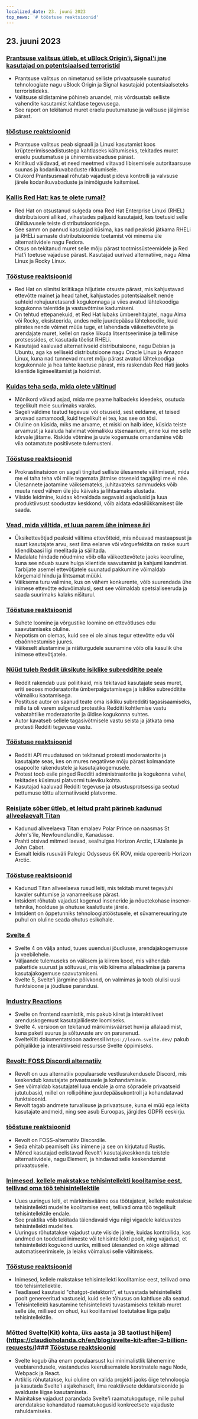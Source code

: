 ```yaml
---
localized_date: 23. juuni 2023
top_news: '# tööstuse reaktsioonid'
---
```


## 23. juuni 2023

### [Prantsuse valitsus ütleb, et uBlock Origin'i, Signal'i jne kasutajad on potentsiaalsed terroristid](https://www.laquadrature.net/en/2023/06/05/criminalization-of-encryption-the-8-december-case/)

- Prantsuse valitsus on nimetanud selliste privaatsusele suunatud tehnoloogiate nagu uBlock Origin ja Signal kasutajaid potentsiaalseteks terroristideks.
- Valitsuse sildistamine põhineb aruandel, mis võrdsustab selliste vahendite kasutamist kahtlase tegevusega.
- See raport on tekitanud muret eraelu puutumatuse ja valitsuse jälgimise pärast.

### [tööstuse reaktsioonid](http://news.ycombinator.com/item?id=36428046)

- Prantsuse valitsus peab signaali ja Linuxi kasutamist koos krüpteerimisseadistustega kahtlaseks käitumiseks, tekitades muret eraelu puutumatuse ja ühinemisvabaduse pärast.
- Kriitikud väidavad, et need meetmed viitavad libisemisele autoritaarsuse suunas ja kodanikuvabaduste rikkumisele.
- Olukord Prantsusmaal rõhutab vajadust pideva kontrolli ja valvsuse järele kodanikuvabaduste ja inimõiguste kaitsmisel.

### [Kallis Red Hat: kas te olete rumal?](https://www.jeffgeerling.com/blog/2023/dear-red-hat-are-you-dumb)

- Red Hat on otsustanud sulgeda oma Red Hat Enterprise Linuxi (RHEL) distributsiooni allikad, vihastades paljusid kasutajaid, kes toetusid selle ühilduvusele teiste distributsioonidega.
- See samm on pannud kasutajad küsima, kas nad peaksid jätkama RHELi ja RHELi sarnaste distributsioonide toetamist või minema üle alternatiividele nagu Fedora.
- Otsus on tekitanud muret selle mõju pärast tootmissüsteemidele ja Red Hat'i toetuse vajaduse pärast. Kasutajad uurivad alternatiive, nagu Alma Linux ja Rocky Linux.

### [Tööstuse reaktsioonid](http://news.ycombinator.com/item?id=36436786)

- Red Hat on silmitsi kriitikaga hiljutiste otsuste pärast, mis kahjustavad ettevõtte mainet ja head tahet, kahjustades potentsiaalselt nende suhteid rohujuuretasandi kogukonnaga ja viies avatud lähtekoodiga kogukonna talentide ja vastuvõtmise kadumiseni.
- On tehtud ettepanekuid, et Red Hat lubaks ümberehitajatel, nagu Alma või Rocky, eksisteerida, andes neile juurdepääsu lähtekoodile, kuid piirates nende võimet müüa tuge, et lahendada väikeettevõtete ja arendajate muret, kellel on raske liikuda litsentseerimise ja tellimise protsessides, et kasutada tõelist RHELi.
- Kasutajad kaaluvad alternatiivseid distributsioone, nagu Debian ja Ubuntu, aga ka selliseid distributsioone nagu Oracle Linux ja Amazon Linux, kuna nad tunnevad muret mõju pärast avatud lähtekoodiga kogukonnale ja hea tahte kaotuse pärast, mis raskendab Red Hati jaoks klientide ligimeelitamist ja hoidmist.

### [Kuidas teha seda, mida olete vältinud](https://jasonfeifer.beehiiv.com/p/the-thing-that-seems-like-a-bad-idea-maybe-try-it)

- Mõnikord võivad asjad, mida me peame halbadeks ideedeks, osutuda tegelikult meie suurimaks varaks.
- Sageli väldime teatud tegevusi või otsuseid, sest eeldame, et teised arvavad samamoodi, kuid tegelikult ei tea, kas see on tõsi.
- Oluline on küsida, miks me arvame, et miski on halb idee, küsida teiste arvamust ja kaaluda halvimat võimalikku stsenaariumi, enne kui me selle kõrvale jätame. Riskide võtmine ja uute kogemuste omandamine võib viia ootamatute positiivsete tulemusteni.

### [Tööstuse reaktsioonid](http://news.ycombinator.com/item?id=36427849)

- Prokrastinatsioon on sageli tingitud selliste ülesannete vältimisest, mida me ei taha teha või mille tegemata jätmise otseseid tagajärgi me ei näe.
- Ülesannete jaotamine väiksemateks, juhitavateks sammudeks võib muuta need vähem üle jõu käivaks ja lihtsamaks alustada.
- Viiside leidmine, kuidas kõrvaldada segavaid asjaolusid ja luua produktiivsust soodustav keskkond, võib aidata edasilükkamisest üle saada.

### [Vead, mida vältida, et luua parem ühe inimese äri](https://tinyempires.substack.com/p/4-mistakes-to-avoid-to-build-a-better)

- Üksikettevõtjad peaksid vältima ettevõtteid, mis nõuavad mastaapsust ja suurt kasutajate arvu, sest ilma eelarve või võrguefektita on raske suurt kliendibaasi ligi meelitada ja säilitada.
- Madalate hindade nõudmine võib olla väikeettevõtete jaoks keeruline, kuna see nõuab suure hulga klientide saavutamist ja kahjumi kandmist. Tarbijate asemel ettevõtjatele suunatud pakkumine võimaldab kõrgemaid hindu ja lihtsamat müüki.
- Väiksema turu valimine, kus on vähem konkurente, võib suurendada ühe inimese ettevõtte eduvõimalusi, sest see võimaldab spetsialiseeruda ja saada suurimaks kalaks nišiturul.

### [Tööstuse reaktsioonid](http://news.ycombinator.com/item?id=36431268)

- Suhete loomine ja võrgustike loomine on ettevõtluses edu saavutamiseks oluline.
- Nepotism on olemas, kuid see ei ole ainus tegur ettevõtte edu või ebaõnnestumise juures.
- Väikeselt alustamine ja nišiturgudele suunamine võib olla kasulik ühe inimese ettevõtjatele.

### [Nüüd tuleb Reddit üksikute isiklike subredditite peale](https://toot.cat/@dredmorbius/110588848407336816)

- Reddit rakendab uusi poliitikaid, mis tekitavad kasutajate seas muret, eriti seoses moderaatorite ümberpaigutamisega ja isiklike subredditite võimaliku kaotamisega.
- Postituse autor on saanud teate oma isikliku subredditi tagasisaamiseks, mille ta oli varem sulgenud protestiks Redditi kohtlemise vastu vabatahtlike moderaatorite ja üldise kogukonna suhtes.
- Autor kavatseb sellele tagasivõtmisele vastu seista ja jätkata oma protesti Redditi tegevuse vastu.

### [Tööstuse reaktsioonid](http://news.ycombinator.com/item?id=36434885)

- Redditi API muudatused on tekitanud protesti moderaatorite ja kasutajate seas, kes on mures negatiivse mõju pärast kolmandate osapoolte rakendustele ja kasutajakogemusele.
- Protest toob esile pinged Redditi administraatorite ja kogukonna vahel, tekitades küsimusi platvormi tuleviku kohta.
- Kasutajad kaaluvad Redditi tegevuse ja otsustusprotsessiga seotud pettumuse tõttu alternatiivseid platvorme.

### [Reisijate sõber ütleb, et leitud praht pärineb kadunud allveelaevalt Titan](https://www.bbc.com/news/live/world-us-canada-65967464)

- Kadunud allveelaeva Titan emalaev Polar Prince on naasmas St John's'ile, Newfoundlandile, Kanadasse.
- Prahti otsivad mitmed laevad, sealhulgas Horizon Arctic, L'Atalante ja John Cabot.
- Esmalt leidis rusuväli Palegic Odysseus 6K ROV, mida opereerib Horizon Arctic.

### [Tööstuse reaktsioonid](http://news.ycombinator.com/item?id=36434173)

- Kadunud Titan allveelaeva rusud leiti, mis tekitab muret tegevjuhi kavaler suhtumise ja vanameelsuse pärast.
- Intsident rõhutab vajadust kogenud inseneride ja nõuetekohase insener-tehnika, hoolduse ja ohutuse kaalutluste järele.
- Intsident on õppetunniks tehnoloogiatööstusele, et süvamereuuringute puhul on oluline seada ohutus esikohale.

### [Svelte 4](https://svelte.dev/blog/svelte-4)

- Svelte 4 on välja antud, tuues uuendusi jõudlusse, arendajakogemusse ja veebilehele.
- Väljaande tulemuseks on väiksem ja kiirem kood, mis vähendab pakettide suurust ja sõltuvusi, mis viib kiirema allalaadimise ja parema kasutajakogemuse saavutamiseni.
- Svelte 5, Svelte'i järgmine põlvkond, on valmimas ja toob olulisi uusi funktsioone ja jõudluse parandusi.

### [Industry Reactions](http://news.ycombinator.com/item?id=36432272)

- Svelte on frontend raamistik, mis pakub kiiret ja interaktiivset arenduskogemust kasutajaliideste loomiseks.
- Svelte 4. versioon on tekitanud märkimisväärset huvi ja allalaadimist, kuna paketi suurus ja sõltuvuste arv on paranenud.
- SvelteKiti dokumentatsioon aadressil `https://learn.svelte.dev/` pakub põhjalikke ja interaktiivseid ressursse Svelte õppimiseks.

### [Revolt: FOSS Discordi alternatiiv](https://revolt.chat/)

- Revolt on uus alternatiiv populaarsele vestlusrakendusele Discord, mis keskendub kasutajate privaatsusele ja kohandamisele.
- See võimaldab kasutajatel luua endale ja oma sõpradele privaatseid jututubasid, millel on rollipõhine juurdepääsukontroll ja kohandatavad funktsioonid.
- Revolt tagab andmete turvalisuse ja privaatsuse, kuna ei müü ega lekita kasutajate andmeid, ning see asub Euroopas, järgides GDPRi eeskirju.

### [tööstuse reaktsioonid](http://news.ycombinator.com/item?id=36433842)

- Revolt on FOSS-alternatiiv Discordile.
- Seda ehitab peamiselt üks inimene ja see on kirjutatud Rustis.
- Mõned kasutajad eelistavad Revolt'i kasutajakeskkonda teistele alternatiividele, nagu Element, ja hindavad selle keskendumist privaatsusele.

### [Inimesed, kellele makstakse tehisintellekti koolitamise eest, tellivad oma töö tehisintellektile](https://www.technologyreview.com/2023/06/22/1075405/the-people-paid-to-train-ai-are-outsourcing-their-work-to-ai/)

- Uues uuringus leiti, et märkimisväärne osa töötajatest, kellele makstakse tehisintellekti mudelite koolitamise eest, tellivad oma töö tegelikult tehisintellektile endale.
- See praktika võib tekitada täiendavaid vigu niigi vigadele kalduvates tehisintellekti mudelites.
- Uuringus rõhutatakse vajadust uute viiside järele, kuidas kontrollida, kas andmed on toodetud inimeste või tehisintellekti poolt, ning vajadust, et tehisintellekti kogukond uuriks, millised ülesanded on kõige altimad automatiseerimisele, ja leiaks võimalusi selle vältimiseks.

### [Tööstuse reaktsioonid](http://news.ycombinator.com/item?id=36432279)

- Inimesed, kellele makstakse tehisintellekti koolitamise eest, tellivad oma töö tehisintellektile.
- Teadlased kasutasid "chatgpt-detektorit", et tuvastada tehisintellekti poolt genereeritud vastuseid, kuid selle tõhusus on kahtluse alla seatud.
- Tehisintellekti kasutamine tehisintellekti tuvastamiseks tekitab muret selle üle, millised on ohud, kui koolitamisel toetutakse liiga palju tehisintellektile.

### Mõtted Svelte(Kit) kohta, üks aasta ja 3B taotlust hiljem](https://claudioholanda.ch/en/blog/svelte-kit-after-3-billion-requests/)### [Tööstuse reaktsioonid](http://news.ycombinator.com/item?id=36427583)

- Svelte kogub üha enam populaarsust kui minimalistlik lähenemine veebiarendusele, vastandudes keerulisematele korstnatele nagu Node, Webpack ja React.
- Artiklis rõhutatakse, kui oluline on valida projekti jaoks õige tehnoloogia ja kasutada Svelte'i asjakohaselt, ilma reaktiivsete deklaratsioonide ja avalduste liigse kasutamiseta.
- Mainitakse vajadust parandada Svelte'i raamatukogutuge, mille puhul arendatakse kohandatud raamatukogusid konkreetsete vajaduste rahuldamiseks.
